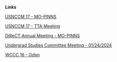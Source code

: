 **Links**

[USNCCM 17 - MO-PINNS](./slides/usnccm17_mopinn.qmd)

[USNCCM 17 - TTA Meeting](./slides/usnccm17_tta.qmd)

[DiReCT Annual Meeting - MO-PINNS](./slides/direct_2023_mopinn.qmd)

[Undergrad Studies Committee Meeting - 01/24/2024](./slides/undergrad_studies_012424.qmd)

[WCCC 16 - Oden](./slides/wccm24_oden.qmd)
